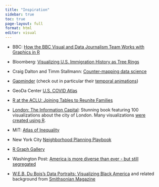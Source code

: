 ```yaml
---
title: "Inspiration"
sidebar: true
toc: true
page-layout: full
format: html
editor: visual
---
```


-   BBC: [How the BBC Visual and Data Journalism Team Works with Graphics in R](https://medium.com/bbc-visual-and-data-journalism/how-the-bbc-visual-and-data-journalism-team-works-with-graphics-in-r-ed0b35693535)

-   Bloomberg: [Visualizing U.S. Immigration History as Tree Rings](https://www.bloomberg.com/news/articles/2018-12-17/visualizing-u-s-immigration-history-as-tree-rings)

-   Craig Dalton and Timm Stallmann: [Counter-mapping data science](https://onlinelibrary.wiley.com/doi/full/10.1111/cag.12398)

-   [Gapminder](https://www.gapminder.org/) (check out in particular their [temporal animations](https://www.gapminder.org/tools/#$model$markers$bubble$encoding$frame$value=1800;;;;;&chart-type=bubbles&url=v1))

-   GeoDa Center [U.S. COVID Atlas](https://geodacenter.github.io/covid/)

-   [R at the ACLU: Joining Tables to Reunite Families](https://rstudio.com/resources/rstudioconf-2019/r-at-the-aclu-joining-tables-to-to-reunite-families/)

-   [London: The Information Capital](http://www.oliveruberti.com/the-information-capital): Stunning book featuring 100 visualizations about the city of London. Many visualizations [were created using R](https://www.r-bloggers.com/2014/11/improving-r-data-visualisations-through-design/).

-   MIT: [Atlas of Inequality](https://inequality.media.mit.edu/#)

-   New York City [Neighborhood Planning Playbook](https://www1.nyc.gov/assets/hpd/downloads/pdfs/services/neighborhood-planning-playbook.pdf)

-   [R Graph Gallery](https://www.r-graph-gallery.com/index.html)

-   Washington Post: [America is more diverse than ever - but still segregated](https://www.washingtonpost.com/graphics/2018/national/segregation-us-cities/?noredirect=on&utm_term=.5d7398b764d0)

-   [W.E.B. Du Bois's Data Portraits: Visualizing Black America](https://papress.com/products/w-e-b-du-boiss-data-portraits-visualizing-black-america) and related background from [Smithsonian Magazine](https://www.smithsonianmag.com/history/first-time-together-and-color-book-displays-web-du-bois-visionary-infographics-180970826/)

